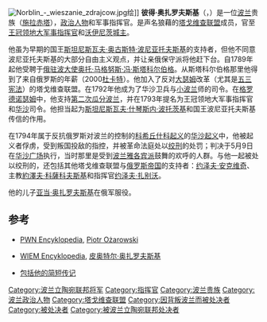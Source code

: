 [[Image:Norblin_-_wieszanie_zdrajcow.jpg|thumb]]绘]]
'''彼得·奥扎罗夫斯基'''（{{lang-pl|Piotr Ożarowski}}，{{bd|1725年||1794年|5月9日}}）是一位[[波兰|波兰]]贵族（[[施拉赤塔|施拉赤塔]]），[[政治人物|政治人物]]和军事指挥官。是声名狼藉的[[塔戈维查联盟|塔戈维查联盟]]成员，官至[[王冠领地大军事指挥官|王冠领地大军事指挥官]]和[[沃伊尼茨|沃伊尼茨]][[城主|城主]]。

他虽为早期的国王[[斯坦尼斯瓦夫·奥古斯特·波尼亚托夫斯基|斯坦尼斯瓦夫·奥古斯特·波尼亚托夫斯基]]的支持者，但他不同意波尼亚托夫斯基的大部分自由主义观点，并让亲俄保守派将他赶下台。自1789年起他受聘于[[俄罗斯驻波兰大使_(1763年-1794年)|俄驻波大使]][[奥托·马格努斯·冯·斯塔科尔伯格_(大使)|奥托·马格努斯·冯·斯塔科尔伯格]]。从斯塔科尔伯格那里他得到了来自俄罗斯的年薪（2000[[杜卡特|杜卡特]]）。他加入了反对[[大瑟姆|大瑟姆]]改革（尤其是[[五三宪法|五三宪法]]）的塔戈维查联盟。在1792年他成为了华沙卫兵与[[小波兰|小波兰]]师的司令。在[[格罗德诺瑟姆|格罗德诺瑟姆]]中，他支持[[第二次瓜分波兰|第二次瓜分波兰]]，并在1793年提名为王冠领地大军事指挥官和[[华沙|华沙]]司令。他担当起为[[斯坦尼斯瓦夫·什琴斯内·波托茨基|斯坦尼斯瓦夫·什琴斯内·波托茨基]]和国王波尼亚托夫斯基传信的作用。

在1794年属于反抗俄罗斯对波兰的控制的[[科希丘什科起义|科希丘什科起义]]的[[华沙起义_(1794年)|华沙起义]]中，他被起义者俘虏，受到叛国投敌的指控，并被革命法庭处以[[绞刑|绞刑]]的处罚；判决于5月9日在[[华沙广场|华沙广场]]执行，当时那里是受到[[波兰雅各宾派|波兰雅各宾派]]鼓舞的欢呼的人群。与他一起被处以绞刑的，还包括其他塔戈维查联盟与[[俄罗斯帝国|俄罗斯帝国]]的支持者：[[约泽夫·安克维奇|约泽夫·安克维奇]]、主教[[約澤夫·科薩科夫斯基|約澤夫·科薩科夫斯基]]和指挥官[[约泽夫·扎别沃|约泽夫·扎别沃]]。

他的儿子[[亚当·奥扎罗夫斯基|亚当·奥扎罗夫斯基]]在俄军服役。

== 参考 ==
* {{pl icon}} [[PWN_Encyklopedia|PWN Encyklopedia]], [https://web.archive.org/web/20110607124516/http://encyklopedia.pwn.pl/haslo.php?id=3953035 Piotr Ożarowski]
* {{pl icon}} [[WIEM_Encyklopedia|WIEM Encyklopedia]], [http://portalwiedzy.onet.pl/76927,,,,ozarowski_piotr,haslo.html 皮奥特尔·奥扎罗夫斯基]{{Wayback|url=http://portalwiedzy.onet.pl/76927,,,,ozarowski_piotr,haslo.html |date=20110606000620 }}
* {{pl icon}} [https://web.archive.org/web/20100109131912/http://www.agad.archiwa.gov.pl/kronika/dni2003/katalog.html 包括他的简短传记]

{{Hetmans GC}}
{{normdaten}}
{{DEFAULTSORT:Ozarowski}}
[[Category:波兰立陶宛联邦将军|Category:波兰立陶宛联邦将军]]
[[Category:指挥官|Category:指挥官]]
[[Category:波兰贵族|Category:波兰贵族]]
[[Category:波兰政治人物|Category:波兰政治人物]]
[[Category:塔戈维查联盟|Category:塔戈维查联盟]]
[[Category:因背叛波兰而被处决者|Category:因背叛波兰而被处决者]]
[[Category:被处决者|Category:被处决者]]
[[Category:被波兰立陶宛联邦处决者|Category:被波兰立陶宛联邦处决者]]
{{Poland-bio-stub}}
